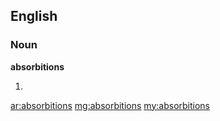 ==English==

===Noun===
'''absorbitions'''

# {{plural of|[[absorbition]]}}

[[ar:absorbitions]]
[[mg:absorbitions]]
[[my:absorbitions]]